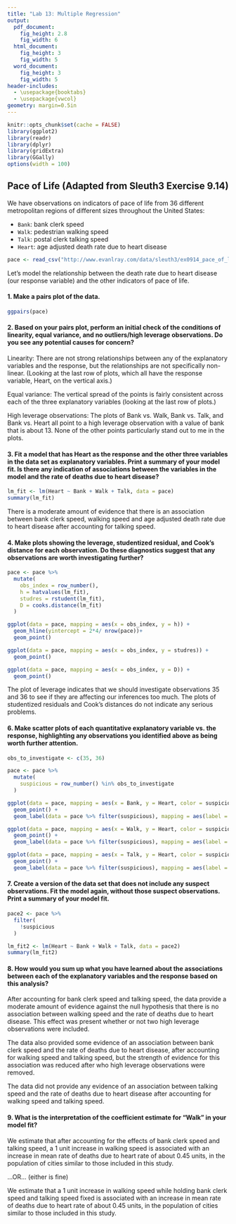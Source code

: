 ```yaml
---
title: "Lab 13: Multiple Regression"
output:
  pdf_document:
    fig_height: 2.8
    fig_width: 6
  html_document:
    fig_height: 3
    fig_width: 5
  word_document:
    fig_height: 3
    fig_width: 5
header-includes:
  - \usepackage{booktabs}
  - \usepackage{vwcol}
geometry: margin=0.5in
---
```


```r
knitr::opts_chunk$set(cache = FALSE)
library(ggplot2)
library(readr)
library(dplyr)
library(gridExtra)
library(GGally)
options(width = 100)
```

## Pace of Life (Adapted from Sleuth3 Exercise 9.14)

We have observations on indicators of pace of life from 36 different metropolitan regions of different sizes throughout the United States:

* `Bank`: bank clerk speed
* `Walk`: pedestrian walking speed
* `Talk`: postal clerk talking speed
* `Heart`: age adjusted death rate due to heart disease

```r
pace <- read_csv("http://www.evanlray.com/data/sleuth3/ex0914_pace_of_life.csv")
```

Let's model the relationship between the death rate due to heart disease (our response variable) and the other indicators of pace of life.

#### 1. Make a pairs plot of the data.

```r
ggpairs(pace)
```

#### 2. Based on your pairs plot, perform an initial check of the conditions of linearity, equal variance, and no outliers/high leverage observations.  Do you see any potential causes for concern?

Linearity: There are not strong relationships between any of the explanatory variables and the response, but the relationships are not specifically non-linear.  (Looking at the last row of plots, which all have the response variable, Heart, on the vertical axis.)

Equal variance: The vertical spread of the points is fairly consistent across each of the three explanatory variables (looking at the last row of plots.)

High leverage observations: The plots of Bank vs. Walk, Bank vs. Talk, and Bank vs. Heart all point to a high leverage observation with a value of bank that is about 13.  None of the other points particularly stand out to me in the plots.

#### 3. Fit a model that has Heart as the response and the other three variables in the data set as explanatory variables.  Print a summary of your model fit.  Is there any indication of associations between the variables in the model and the rate of deaths due to heart disease?

```r
lm_fit <- lm(Heart ~ Bank + Walk + Talk, data = pace)
summary(lm_fit)
```

There is a moderate amount of evidence that there is an association between bank clerk speed, walking speed and age adjusted death rate due to heart disease after accounting for talking speed.

#### 4. Make plots showing the leverage, studentized residual, and Cook's distance for each observation.  Do these diagnostics suggest that any observations are worth investigating further?

```r
pace <- pace %>%
  mutate(
    obs_index = row_number(),
    h = hatvalues(lm_fit),
    studres = rstudent(lm_fit),
    D = cooks.distance(lm_fit)
  )

ggplot(data = pace, mapping = aes(x = obs_index, y = h)) +
  geom_hline(yintercept = 2*4/ nrow(pace))+
  geom_point()

ggplot(data = pace, mapping = aes(x = obs_index, y = studres)) +
  geom_point()

ggplot(data = pace, mapping = aes(x = obs_index, y = D)) +
  geom_point()
```

The plot of leverage indicates that we should investigate observations 35 and 36 to see if they are affecting our inferences too much.  The plots of studentized residuals and Cook's distances do not indicate any serious problems.

#### 6. Make scatter plots of each quantitative explanatory variable vs. the response, highlighting any observations you identified above as being worth further attention.

```r
obs_to_investigate <- c(35, 36)

pace <- pace %>%
  mutate(
    suspicious = row_number() %in% obs_to_investigate
  )

ggplot(data = pace, mapping = aes(x = Bank, y = Heart, color = suspicious)) +
  geom_point() +
  geom_label(data = pace %>% filter(suspicious), mapping = aes(label = obs_index))

ggplot(data = pace, mapping = aes(x = Walk, y = Heart, color = suspicious)) +
  geom_point() +
  geom_label(data = pace %>% filter(suspicious), mapping = aes(label = obs_index))

ggplot(data = pace, mapping = aes(x = Talk, y = Heart, color = suspicious)) +
  geom_point() +
  geom_label(data = pace %>% filter(suspicious), mapping = aes(label = obs_index))
```

#### 7. Create a version of the data set that does not include any suspect observations.  Fit the model again, without those suspect observations.  Print a summary of your model fit.

```r
pace2 <- pace %>%
  filter(
    !suspicious
  )

lm_fit2 <- lm(Heart ~ Bank + Walk + Talk, data = pace2)
summary(lm_fit2)
```

#### 8. How would you sum up what you have learned about the associations between each of the explanatory variables and the response based on this analysis?

After accounting for bank clerk speed and talking speed, the data provide a moderate amount of evidence against the null hypothesis that there is no association between walking speed and the rate of deaths due to heart disease.  This effect was present whether or not two high leverage observations were included.

The data also provided some evidence of an association between bank clerk speed and the rate of deaths due to heart disease, after accounting for walking speed and talking speed, but the strength of evidence for this association was reduced after who high leverage observations were removed.

The data did not provide any evidence of an association between talking speed and the rate of deaths due to heart disease after accounting for walking speed and talking speed.

#### 9. What is the interpretation of the coefficient estimate for "Walk" in your model fit?

We estimate that after accounting for the effects of bank clerk speed and talking speed, a 1 unit increase in walking speed is associated with an increase in mean rate of deaths due to heart rate of about 0.45 units, in the population of cities similar to those included in this study.

...OR...  (either is fine)

We estimate that a 1 unit increase in walking speed while holding bank clerk speed and talking speed fixed is associated with an increase in mean rate of deaths due to heart rate of about 0.45 units, in the population of cities similar to those included in this study.
